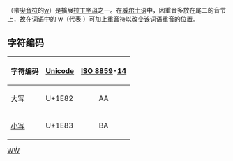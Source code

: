 {{Infobox alphabet|alphabet=拉丁|uuc=1E82|ulc=1E83}}
{{Unicode|'''Ẃ''', '''	ẃ'''}}（带[[尖音符|尖音符]]的[[w|w]]）是擴展[[拉丁字母|拉丁字母]]之一。在[[威尔士语|威尔士语]]中，因重音多放在尾二的音节上，故在词语中的 w（代表 {{IPA4|ʊ}}）可加上重音符以改变该词语重音的位置。

== 字符编码 ==
{| class="wikitable"
!字符编码!![[Unicode|Unicode]]!![[ISO/IEC_8859|ISO 8859]]-[[ISO/IEC_8859-14|14]]
|-
|[[大寫字母|大写]] {{Unicode|Ẃ}}||U+1E82||style="text-align:center;"|AA
|-
|[[小寫字母|小写]] {{Unicode|ẃ}}||U+1E83||style="text-align:center;"|BA
|}

{{Latin alphabet}}

[[Category:衍生拉丁字母|WẂ]]